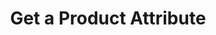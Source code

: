 ---
title: 'Get a Product Attribute'
openapi: "../openapi-products-v1.yaml GET /products/attributes/{id}"
--- 